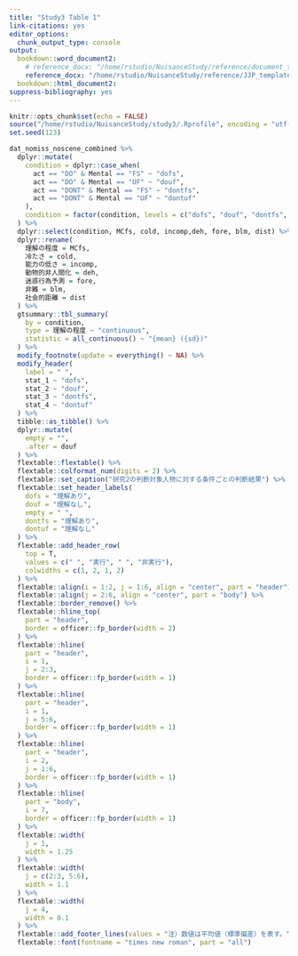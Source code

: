 ```yaml
---
title: "Study3 Table 1"
link-citations: yes
editor_options:
  chunk_output_type: console
output:
  bookdown::word_document2:
    # reference_docx: "/home/rstudio/NuisanceStudy/reference/document_template.docx"
    reference_docx: "/home/rstudio/NuisanceStudy/reference/JJP_template.docx"
  bookdown::html_document2:
suppress-bibliography: yes
---
```


```r
knitr::opts_chunk$set(echo = FALSE)
source("/home/rstudio/NuisanceStudy/study3/.Rprofile", encoding = "utf-8")
set.seed(123)
```

```r
dat_nomiss_noscene_combined %>%
  dplyr::mutate(
    condition = dplyr::case_when(
      act == "DO" & Mental == "FS" ~ "dofs",
      act == "DO" & Mental == "UF" ~ "douf",
      act == "DONT" & Mental == "FS" ~ "dontfs",
      act == "DONT" & Mental == "UF" ~ "dontuf"
    ),
    condition = factor(condition, levels = c("dofs", "douf", "dontfs", "dontuf"))
  ) %>% 
  dplyr::select(condition, MCfs, cold, incomp,deh, fore, blm, dist) %>%
  dplyr::rename(
    理解の程度 = MCfs,
    冷たさ = cold,
    能力の低さ = incomp,
    動物的非人間化 = deh,
    迷惑行為予測 = fore,
    非難 = blm,
    社会的距離 = dist
  ) %>%
  gtsummary::tbl_summary(
    by = condition,
    type = 理解の程度 ~ "continuous",
    statistic = all_continuous() ~ "{mean} ({sd})"
  ) %>% 
  modify_footnote(update = everything() ~ NA) %>%
  modify_header(
    label = " ",
    stat_1 ~ "dofs",
    stat_2 ~ "douf",
    stat_3 ~ "dontfs",
    stat_4 ~ "dontuf"
  ) %>% 
  tibble::as_tibble() %>%
  dplyr::mutate(
    empty = "",
    .after = douf
  ) %>% 
  flextable::flextable() %>%
  flextable::colformat_num(digits = 2) %>%
  flextable::set_caption("研究2の判断対象人物に対する条件ごとの判断結果") %>%
  flextable::set_header_labels(
    dofs = "理解あり",
    douf = "理解なし",
    empty = " ",
    dontfs = "理解あり",
    dontuf = "理解なし"
  ) %>%
  flextable::add_header_row(
    top = T,
    values = c(" ", "実行", " ", "非実行"),
    colwidths = c(1, 2, 1, 2)
  ) %>%
  flextable::align(i = 1:2, j = 1:6, align = "center", part = "header") %>%
  flextable::align(j = 2:6, align = "center", part = "body") %>%
  flextable::border_remove() %>%
  flextable::hline_top(
    part = "header",
    border = officer::fp_border(width = 2)
  ) %>%
  flextable::hline(
    part = "header",
    i = 1,
    j = 2:3,
    border = officer::fp_border(width = 1)
  ) %>%
  flextable::hline(
    part = "header",
    i = 1,
    j = 5:6,
    border = officer::fp_border(width = 1)
  ) %>%
  flextable::hline(
    part = "header",
    i = 2,
    j = 1:6,
    border = officer::fp_border(width = 1)
  ) %>%
  flextable::hline(
    part = "body",
    i = 7,
    border = officer::fp_border(width = 1)
  ) %>%
  flextable::width(
    j = 1,
    width = 1.25
  ) %>%
  flextable::width(
    j = c(2:3, 5:6),
    width = 1.1
  ) %>% 
  flextable::width(
    j = 4,
    width = 0.1
  ) %>% 
  flextable::add_footer_lines(values = "注）数値は平均値（標準偏差）を表す。") %>% 
  flextable::font(fontname = "times new roman", part = "all")
```

